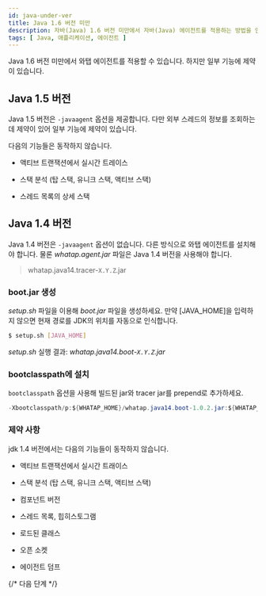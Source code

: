 ```yaml
---
id: java-under-ver
title: Java 1.6 버전 미만
description: 자바(Java) 1.6 버전 미만에서 자바(Java) 에이전트를 적용하는 방법을 안내합니다. Java 1.5와 1.4 버전 각각에 대해 에이전트 설치 및 설정 절차, 그리고 -javaagent 옵션과 관련한 제약사항을 확인할 수 있습니다.
tags: [ Java, 애플리케이션, 에이전트 ]
---
```


Java 1.6 버전 미만에서 와탭 에이전트를 적용할 수 있습니다. 하지만 일부 기능에 제약이 있습니다.

## Java 1.5 버전

Java 1.5 버전은 `-javaagent` 옵션을 제공합니다. 다만 외부 스레드의 정보를 조회하는데 제약이 있어 일부 기능에 제약이 있습니다.

다음의 기능들은 동작하지 않습니다.

* 액티브 트랜잭션에서 실시간 트레이스

* 스택 분석 (탑 스택, 유니크 스택, 액티브 스택)

* 스레드 목록의 상세 스택

## Java 1.4 버전

Java 1.4 버전은 `-javaagent` 옵션이 없습니다. 다른 방식으로 와탭 에이전트를 설치해야 합니다. 물론 *whatap.agent.jar* 파일은 Java 1.4 버전을 사용해야 합니다.

> whatap.java14.tracer-`X.Y.Z`.jar

### boot.jar 생성

*setup.sh* 파일을 이용해 *boot.jar* 파일을 생성하세요. 만약 [JAVA_HOME]을 입력하지 않으면 현재 경로를 JDK의 위치를 자동으로 인식합니다.

```bash
$ setup.sh [JAVA_HOME]
```

*setup.sh* 실행 결과: *whatap.java14.boot-`X.Y.Z`.jar*

### bootclasspath에 설치

`bootclasspath` 옵션을 사용해 빌드된 jar와 tracer jar를 prepend로 추가하세요.

```java tite='java 실행 옵션'
-Xbootclasspath/p:${WHATAP_HOME}/whatap.java14.boot-1.0.2.jar:${WHATAP_HOME}/whatap.java14.tracer-1.0.2.jar
````

### 제약 사항

jdk 1.4 버전에서는 다음의 기능들이 동작하지 않습니다.

* 액티브 트랜잭션에서 실시간 트래이스

* 스택 분석 (탑 스택, 유니크 스택, 액티브 스택)

* 컴포넌트 버전

* 스레드 목록, 힙히스토그램

* 로드된 클래스

* 오픈 소켓

* 에이전트 덤프

{/* 다음 단계 */}

<Nextstep />